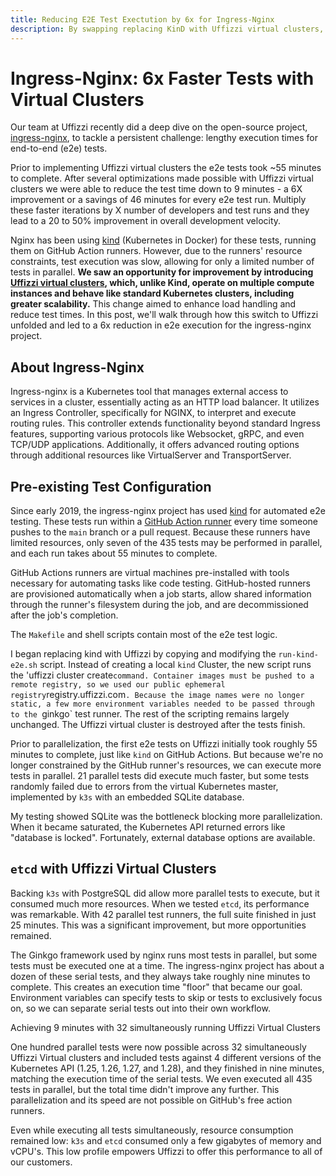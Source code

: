 ```yaml
---
title: Reducing E2E Test Exectution by 6x for Ingress-Nginx
description: By swapping replacing KinD with Uffizzi virtual clusters, we dropped the execution time of the Ingress-Nginx project's end-to-end tests from 55 minutes to 9 minutes.
---
```



# Ingress-Nginx: 6x Faster Tests with Virtual Clusters

Our team at Uffizzi recently did a deep dive on the open-source project, [ingress-nginx](https://github.com/kubernetes/ingress-nginx), to tackle a persistent challenge: lengthy execution times for end-to-end (e2e) tests. 

Prior to implementing Uffizzi virtual clusters the e2e tests took ~55 minutes to complete.  After several optimizations made possible with Uffizzi virtual clusters we were able to reduce the test time down to 9 minutes - a 6X improvement or a savings of 46 minutes for every e2e test run.  Multiply these faster iterations by X number of developers and test runs and they lead to a 20 to 50% improvement in overall development velocity. 

Nginx has been using [kind](https://kind.sigs.k8s.io) (Kubernetes in Docker) for these tests, running them on GitHub Action runners. However, due to the runners' resource constraints, test execution was slow, allowing for only a limited number of tests in parallel. **We saw an opportunity for improvement by introducing [Uffizzi virtual clusters](../../core-concepts/ephemeral-environments/virtual-clusters), which, unlike Kind, operate on multiple compute instances and behave like standard Kubernetes clusters, including greater scalability.** This change aimed to enhance load handling and reduce test times. In this post, we'll walk through how this switch to Uffizzi unfolded and led to a 6x reduction in e2e execution for the ingress-nginx project.

## About Ingress-Nginx

Ingress-nginx is a Kubernetes tool that manages external access to services in a cluster, essentially acting as an HTTP load balancer. It utilizes an Ingress Controller, specifically for NGINX, to interpret and execute routing rules. This controller extends functionality beyond standard Ingress features, supporting various protocols like Websocket, gRPC, and even TCP/UDP applications. Additionally, it offers advanced routing options through additional resources like VirtualServer and TransportServer.

## Pre-existing Test Configuration

Since early 2019, the ingress-nginx project has used [kind](https://kind.sigs.k8s.io) for automated e2e testing. These tests run within a [GitHub Action runner](https://docs.github.com/en/actions/using-github-hosted-runners/about-github-hosted-runners/about-github-hosted-runners) every time someone pushes to the `main` branch or a pull request. Because these runners have limited resources, only seven of the 435 tests may be performed in parallel, and each run takes about 55 minutes to complete. 

<Callout>
    GitHub Actions runners are virtual machines pre-installed with tools necessary for automating tasks like code testing. GitHub-hosted runners are provisioned automatically when a job starts, allow shared information through the runner's filesystem during the job, and are decommissioned after the job's completion.
</Callout>


The `Makefile` and shell scripts contain most of the e2e test logic.

I began replacing kind with Uffizzi by copying and modifying the `run-kind-e2e.sh` script. Instead of creating a local `kind` Cluster, the new script runs the 'uffizzi cluster create` command. Container images must be pushed to a remote registry, so we used our public ephemeral registry `registry.uffizzi.com`. Because the image names were no longer static, a few more environment variables needed to be passed through to the `ginkgo` test runner. The rest of the scripting remains largely unchanged. The Uffizzi virtual cluster is destroyed after the tests finish.

Prior to parallelization, the first e2e tests on Uffizzi initially took roughly 55 minutes to complete, just like `kind` on GitHub Actions. But because we're no longer constrained by the GitHub runner's resources, we can execute more tests in parallel. 21 parallel tests did execute much faster, but some tests randomly failed due to errors from the virtual Kubernetes master, implemented by `k3s` with an embedded SQLite database.

My testing showed SQLite was the bottleneck blocking more parallelization. When it became saturated, the Kubernetes API returned errors like "database is locked". Fortunately, external database options are available.

## `etcd` with Uffizzi Virtual Clusters

Backing `k3s` with PostgreSQL did allow more parallel tests to execute, but it consumed much more resources. When we tested `etcd`, its performance was remarkable. With 42 parallel test runners, the full suite finished in just 25 minutes. This was a significant improvement, but more opportunities remained.

The Ginkgo framework used by nginx runs most tests in parallel, but some tests must be executed one at a time. The ingress-nginx project has about a dozen of these serial tests, and they always take roughly nine minutes to complete. This creates an execution time "floor" that became our goal. Environment variables can specify tests to skip or tests to exclusively focus on, so we can separate serial tests out into their own workflow.

Achieving 9 minutes with 32 simultaneously running Uffizzi Virtual Clusters

One hundred parallel tests were now possible across 32 simultaneously Uffizzi Virtual clusters and included tests against 4 different versions of the Kubernetes API (1.25, 1.26, 1.27, and 1.28), and they finished in nine minutes, matching the execution time of the serial tests. We even executed all 435 tests in parallel, but the total time didn't improve any further. This parallelization and its speed are not possible on GitHub's free action runners.

Even while executing all tests simultaneously, resource consumption remained low: `k3s` and `etcd` consumed only a few gigabytes of memory and vCPU's. This low profile empowers Uffizzi to offer this performance to all of our customers.
